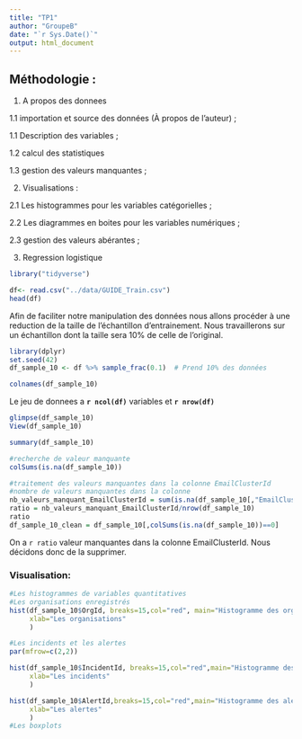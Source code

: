 ---
title: "TP1"
author: "GroupeB"
date: "`r Sys.Date()`"
output: html_document
---

## Méthodologie : 

1. A propos des donnees

  1.1 importation et source des données (À propos de l'auteur) ;
  
  1.1 Description des variables ;
  
  1.2 calcul des statistiques 
  
  1.3 gestion des valeurs manquantes ;
  
  
2. Visualisations : 

 
  2.1 Les histogrammes pour les variables catégorielles ;
  
  2.2 Les diagrammes en boites pour les variables numériques ;
  
  2.3 gestion des valeurs abérantes ;
  
  
3. Regression logistique


  

```{r library, include=FALSE}
library("tidyverse")
```


```{r importation-du-dataset}
df<- read.csv("../data/GUIDE_Train.csv")
head(df)

```
Afin de faciliter notre manipulation des données nous allons procéder à une reduction de la taille de l'échantillon
d'entrainement. Nous travaillerons sur un échantillon dont la taille sera 10% de celle de l'original.
```{r reduction de la taille}
library(dplyr)
set.seed(42)
df_sample_10 <- df %>% sample_frac(0.1)  # Prend 10% des données

```




```{r les-variables}
colnames(df_sample_10)
```

Le jeu de donnees a **`r ncol(df)`** variables et **`r nrow(df)`**

```{r types-des-variables}
glimpse(df_sample_10)
View(df_sample_10)
```
```{r statistiques}
summary(df_sample_10)
```


```{r recherche valeurs manquantes}
#recherche de valeur manquante
colSums(is.na(df_sample_10))

#traitement des valeurs manquantes dans la colonne EmailClusterId
#nombre de valeurs manquantes dans la colonne
nb_valeurs_manquant_EmailClusterId = sum(is.na(df_sample_10[,"EmailClusterId"]))
ratio = nb_valeurs_manquant_EmailClusterId/nrow(df_sample_10)
ratio
df_sample_10_clean = df_sample_10[,colSums(is.na(df_sample_10))==0]

```
On a `r ratio` valeur manquantes dans la colonne EmailClusterId. Nous décidons donc de la supprimer.

### Visualisation:
```{r visualisation}
#Les histogrammes de variables quantitatives 
#Les organisations enregistrés 
hist(df_sample_10$OrgId, breaks=15,col="red", main="Histogramme des organisations",
     xlab="Les organisations"
     )

#Les incidents et les alertes 
par(mfrow=c(2,2))

hist(df_sample_10$IncidentId, breaks=15,col="red",main="Histogramme des incidents", 
     xlab="Les incidents"
     )

hist(df_sample_10$AlertId,breaks=15,col="red",main="Histogramme des alertes",
     xlab="Les alertes"
     )
#Les boxplots 


```
